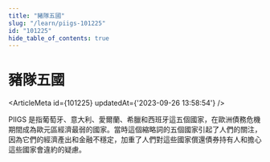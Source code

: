 ```yaml
---
title: "豬隊五國"
slug: "/learn/piigs-101225"
id: "101225"
hide_table_of_contents: true
---
```



# 豬隊五國

<ArticleMeta id={101225} updatedAt={'2023-09-26 13:58:54'} />
<div className='border-solid border-b border-t-0 my-4 border-[var(--ifm-color-gray-300)]' />

PIIGS 是指葡萄牙、意大利、愛爾蘭、希臘和西班牙這五個國家，在歐洲債務危機期間成為歐元區經濟最弱的國家。當時這個縮略詞的五個國家引起了人們的關注，因為它們的經濟產出和金融不穩定，加重了人們對這些國家償還債券持有人和擔心這些國家會違約的疑慮。

